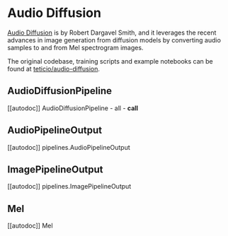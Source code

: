 <!--Copyright 2023 The HuggingFace Team. All rights reserved.

Licensed under the Apache License, Version 2.0 (the "License"); you may not use this file except in compliance with
the License. You may obtain a copy of the License at

http://www.apache.org/licenses/LICENSE-2.0

Unless required by applicable law or agreed to in writing, software distributed under the License is distributed on
an "AS IS" BASIS, WITHOUT WARRANTIES OR CONDITIONS OF ANY KIND, either express or implied. See the License for the
specific language governing permissions and limitations under the License.
-->

# Audio Diffusion

[Audio Diffusion](https://github.com/teticio/audio-diffusion) is by Robert Dargavel Smith, and it leverages the recent advances in image generation from diffusion models by converting audio samples to and from Mel spectrogram images.

The original codebase, training scripts and example notebooks can be found at [teticio/audio-diffusion](https://github.com/teticio/audio-diffusion).

## AudioDiffusionPipeline
[[autodoc]] AudioDiffusionPipeline
	- all
	- __call__

## AudioPipelineOutput
[[autodoc]] pipelines.AudioPipelineOutput

## ImagePipelineOutput
[[autodoc]] pipelines.ImagePipelineOutput

## Mel
[[autodoc]] Mel
